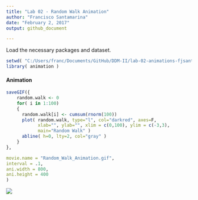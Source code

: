 ```yaml
---
title: "Lab 02 - Random Walk Animation"
author: "Francisco Santamarina"
date: "February 2, 2017"
output: github_document

---
```


Load the necessary packages and dataset.
```r
setwd( "C:/Users/franc/Documents/GitHub/DDM-II/lab-02-animations-fjsantam/Animations"  )
library( animation )
```

#### Animation
```r

saveGIF({
    random.walk <- 0
    for( i in 1:100)
    {
      random.walk[i] <- cumsum(rnorm(100))
      plot( random.walk, type="l", col="darkred", axes=F, 
            xlab="", ylab="", xlim = c(0,100), ylim = c(-3,3), 
            main="Random Walk" )
      abline( h=0, lty=2, col="gray" )
    }
},

movie.name = "Random_Walk_Animation.gif",
interval = .1,
ani.width = 800,
ani.height = 400
)
```
![](C:/Users/franc/Documents/Graduate School/PAI 690 Independent Study_DDM II/Labs/gifs/Random_Walk_Animation.gif)
